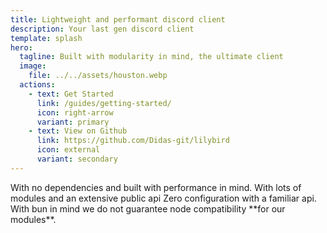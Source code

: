 ```yaml
---
title: Lightweight and performant discord client
description: Your last gen discord client
template: splash
hero:
  tagline: Built with modularity in mind, the ultimate client
  image:
    file: ../../assets/houston.webp
  actions:
    - text: Get Started
      link: /guides/getting-started/
      icon: right-arrow
      variant: primary
    - text: View on Github
      link: https://github.com/Didas-git/lilybird
      icon: external
      variant: secondary
---
```



<CardGrid stagger>
    <Card title="Light" icon="rocket">
        With no dependencies and built with performance in mind.
    </Card>
    <Card title="Configurable & Modular" icon="setting">
        With lots of modules and an extensive public api
    </Card>
    <Card title="Simple" icon="open-book">
        Zero configuration with a familiar api.
    </Card>
    <Card title="Bun First" icon="star">
        With bun in mind we do not guarantee node compatibility **for our modules**.
    </Card>
</CardGrid>
